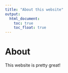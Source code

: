 ```yaml
---
title: "About this website"
output: 
  html_document:
    toc: true
    toc_float: true
---
```


# About

This website is pretty great!

